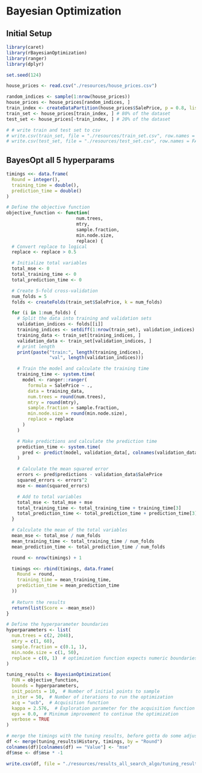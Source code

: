 # Bayesian Optimization
## Initial Setup

```r
library(caret)
library(rBayesianOptimization)
library(ranger)
library(dplyr)
```

```r
set.seed(124)
```

```r

house_prices <- read.csv("./resources/house_prices.csv")

random_indices <- sample(1:nrow(house_prices))
house_prices <- house_prices[random_indices, ]
train_index <- createDataPartition(house_prices$SalePrice, p = 0.8, list = FALSE)
train_set <- house_prices[train_index, ] # 80% of the dataset
test_set <- house_prices[-train_index, ] # 20% of the dataset

# # write train and test set to csv
# write.csv(train_set, file = "./resources/train_set.csv", row.names = FALSE)
# write.csv(test_set, file = "./resources/test_set.csv", row.names = FALSE)

```

## BayesOpt all 5 hyperparams

```r

timings <<- data.frame(
  Round = integer(),
  training_time = double(),
  prediction_time = double() 
)

# Define the objective function
objective_function <- function(
                          num.trees,
                          mtry,
                          sample.fraction,
                          min.node.size,
                          replace) {
  # Convert replace to logical
  replace <- replace > 0.5

  # Initialize total variables
  total_mse <- 0
  total_training_time <- 0
  total_prediction_time <- 0

  # Create 5-fold cross-validation
  num_folds = 5
  folds <- createFolds(train_set$SalePrice, k = num_folds)

  for (i in 1:num_folds) {
    # Split the data into training and validation sets
    validation_indices <- folds[[i]]
    training_indices <- setdiff(1:nrow(train_set), validation_indices)
    training_data <- train_set[training_indices, ]
    validation_data <- train_set[validation_indices, ]
    # print length
    print(paste("train:", length(training_indices),
                "val", length(validation_indices)))

    # Train the model and calculate the training time
    training_time <- system.time(
      model <- ranger::ranger(
        formula = SalePrice ~ .,
        data = training_data,
        num.trees = round(num.trees),
        mtry = round(mtry),
        sample.fraction = sample.fraction,
        min.node.size = round(min.node.size),
        replace = replace
      )
    )

    # Make predictions and calculate the prediction time
    prediction_time <- system.time(
      pred <- predict(model, validation_data[, colnames(validation_data) != "SalePrice"])
    )

    # Calculate the mean squared error
    errors <- pred$predictions - validation_data$SalePrice
    squared_errors <- errors^2
    mse <- mean(squared_errors)

    # Add to total variables
    total_mse <- total_mse + mse
    total_training_time <- total_training_time + training_time[3]
    total_prediction_time <- total_prediction_time + prediction_time[3]
  }

  # Calculate the mean of the total variables
  mean_mse <- total_mse / num_folds
  mean_training_time <- total_training_time / num_folds
  mean_prediction_time <- total_prediction_time / num_folds

  round <- nrow(timings) + 1

  timings <<- rbind(timings, data.frame(
    Round = round,
    training_time = mean_training_time,
    prediction_time = mean_prediction_time
  ))
  
  # Return the results
  return(list(Score = -mean_mse))
}

```

```r
# Define the hyperparameter boundaries
hyperparameters <- list(
  num.trees = c(2, 2048),
  mtry = c(1, 60),
  sample.fraction = c(0.1, 1),
  min.node.size = c(1, 50),
  replace = c(0, 1)  # optimization function expects numeric boundaries
)

tuning_results <- BayesianOptimization(
  FUN = objective_function,
  bounds = hyperparameters,
  init_points = 10,  # Number of initial points to sample
  n_iter = 50,  # Number of iterations to run the optimization
  acq = "ucb",  # Acquisition function
  kappa = 2.576,  # Exploration parameter for the acquisition function
  eps = 0.0,  # Minimum improvement to continue the optimization
  verbose = TRUE
)
```

```r
# merge the timings with the tuning results, before gotta do some adjustments in the df u know..
df <- merge(tuning_results$History, timings, by = "Round")
colnames(df)[colnames(df) == "Value"] <- "mse"
df$mse <- df$mse * -1
```

```r
write.csv(df, file = "./resources/results_all_search_algo/tuning_results.csv", row.names = FALSE)
```